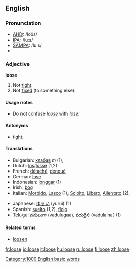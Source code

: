 ==English==

===Pronunciation===
*[[w:AHD|AHD]]: /loo͞s/
*[[w:IPA|IPA]]: /luːs/
*[[w:SAMPA|SAMPA]]: /lu:s/
*{{audio|en-us-loose.ogg|Audio (US)}}

===Adjective===
'''loose'''

# Not [[tight]].
# Not [[fixed]] (to something else).

====Usage notes====
*Do not confuse ''[[loose]]'' with ''[[lose]]''.

====Antonyms====
*[[tight]]

====Translations====
{{top}}
*Bulgarian: [[хлабав]] ''m'' (1), 
*Dutch: [[los]]/[[losse]] (1,2)
*French: [[détaché]], [[dénoué]]
*German: [[lose]]
*Indonesian: [[longgar]] (1)
*Irish: [[bog]]
*Italian: [[Morbido]], [[Lasco]] (1), [[Sciolto]], [[Libero]], [[Allentato]] (2), 
{{mid}}
*Japanese: [[ゆるい]] (yurui) (1)
*Spanish: [[suelto]] (1,2), [[flojo]]
*[[Telugu]]: [[వదులుగా]] (vadulugaa), [[వదులైన]] (vadulaina) (1)
{{bottom}}

====Related terms====
*[[loosen]]

[[Category:1000 English basic words]]

[[fr:loose]]
[[io:loose]]
[[it:loose]]
[[hu:loose]]
[[ru:loose]]
[[fi:loose]]
[[zh:loose]]